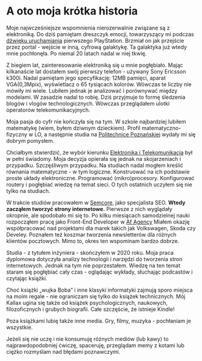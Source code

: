 # A oto moja krótka historia

Moje najwcześniejsze wspomnienia nierozerwalnie związane są z elektroniką. Do dziś pamiętam dreszczyk emocji, towarzyszący mi podczas [dźwięku uruchamiania](https://youtu.be/uAZokuOXfu0) pierwszego PlayStation. Brzmiał on jak przejście przez portal - wejście w inną, cyfrową galaktykę. Ta galaktyka już wtedy mnie pochłonęła. Po niemal 20 latach nadal w niej tkwię.

Z biegiem lat, zainteresowanie elektroniką się u mnie pogłębiało. Mając kilkanaście lat dostałem swój pierwszy telefon - używany Sony Ericsson k300i. Nadal pamiętam jego specyfikację: 12MB pamięci, aparat VGA(0,3Mpix), wyświetlacz o 65 tysiącach kolorów. Wówczas te liczby nie mówiły mi wiele. Lubiłem jednak je analizować i porównywać między modelami. W zasadzie nadal to robię. Dziś przyjmuje to formę śledzenia blogów i vlogów technologicznych.
Wówczas przeglądałem ulotki operatorów telekomunikacyjnych.

Moja pasja do cyfr nie kończyła się na tym. W szkole najbardziej lubiłem matematykę (wiem, byłem dziwnym dzieckiem). Profil matematyczno-fizyczny w LO, a następnie studia na [Politechnice Poznańskiej](https://www.put.poznan.pl) wydały mi się dobrym pomysłem.

Chciałbym stwierdzić, że wybór kierunku [Elektronika i Telekomunikacja](https://www.put.poznan.pl/kierunek/elektronika-i-telekomunikacja) był w pełni świadomy. Moja decyzja opierała się jednak na skojarzeniach i przypadku. Szczęśliwym przypadku. Na studiach nadal mogłem kreślić równania matematyczne - w tym logiczne. Konstruować na ich podstawie proste układy elektroniczne. Programować (mikro)procesory. Konfigurować routery i pogłębiać wiedzę na temat sieci. O tych ostatnich uczyłem się nie tylko na studiach.

W trakcie studiów pracowałem w [Semcore](https://semcore.pl/), jako specjalista SEO. **Wtedy zacząłem tworzyć strony internetowe.** Pierwsze z nich wyglądały okropnie, ale spodobało mi się to. Po kilku miesiącach samodzielnej nauki rozpocząłem pracę jako Front-End Developer w [Af Agency](https://af.agency/) Miałem okazję współpracować nad projektami dla marek takich jak Volkswagen, Skoda czy Develey. Poznałem też koszmar tworzenia newsletterów dla różnych klientów pocztowych. Mimo to, okres ten wspominam bardzo dobrze.

Studia - z tytułem inżyniera - skończyłem w 2020 roku. Moja praca dyplomowa dotyczyła analizy technologii i narzędzi do tworzenia stron internetowych. Jednak na tym nie poprzestałem. Wiedzę na ten temat staram się pogłębiać cały czas - oglądając wykłady, słuchając podcastów i czytając książki.

Choć książki „wujka Boba” i inne klasyki informatyki zajmują sporo miejsca na moim regale - nie ograniczam się tylko do książek technicznych. Mój Kallax ugina się także od książek psychologicznych, naukowych, filozoficznych i grubych biografii. Całe szczęście, że istnieje Kindle!

Poza książkami lubię także inne media. Gry, filmy, muzyka - pochłaniam je wszystkie.

Jeżeli się nie uczę i nie konsumuję różnych mediów (lub kawy) to najprawdopodobniej ćwiczę, spaceruję, przeglądam memy z kotami lub ciężko rozmyślam nad błędami poznawczymi.
